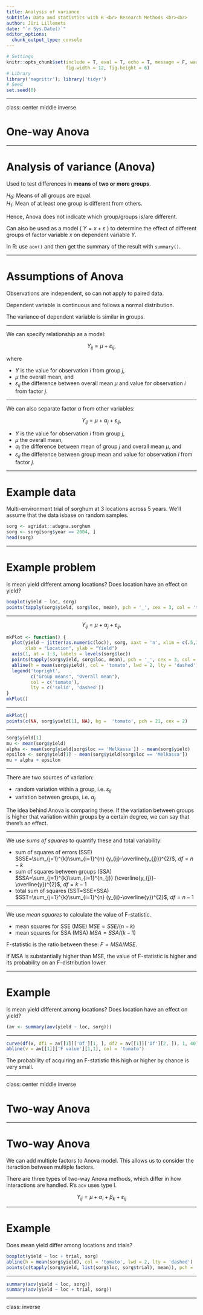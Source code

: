 ```yaml
---
title: Analysis of variance
subtitle: Data and statistics with R <br> Research Methods <br><br>
author: Jüri Lillemets
date: "`r Sys.Date()`"
editor_options: 
  chunk_output_type: console
---
```


```r
# Settings
knitr::opts_chunk$set(include = T, eval = T, echo = T, message = F, warning = T, error = T, 
                      fig.width = 12, fig.height = 6)
# Library
library('magrittr'); library('tidyr')
# Seed
set.seed(0)
```

---

class: center middle inverse

# One-way Anova

---

# Analysis of variance (Anova)

Used to test differences in **means** of **two or more groups**.

$H_{0}$: Means of all groups are equal.   
$H_{1}$: Mean of at least one group is different from others.

Hence, Anova does not indicate which group/groups is/are different.

Can also be used as a model ( $Y=x+\varepsilon$ ) to determine the effect of different groups of factor variable $x$ on dependent variable $Y$.

In R: use `aov()` and then get the summary of the result with `summary()`.

---

# Assumptions of Anova

Observations are independent, so can not apply to paired data.

Dependent variable is continuous and follows a normal distribution.

The variance of dependent variable is similar in groups.

---

We can specify relationship as a model:

$$Y_{ij}=\mu+\varepsilon_{ij},$$ 

where 

- $Y$ is the value for observation $i$ from group $j$, 
- $\mu$ the overall mean, and 
- $\varepsilon_{ij}$ the difference between overall mean $\mu$ and value for observation $i$ from factor $j$.

---

We can also separate factor $\alpha$ from other variables:

$$Y_{ij}=\mu+\alpha_{j}+\varepsilon_{ij},$$

- $Y$ is the value for observation $i$ from group $j$, 
- $\mu$ the overall mean, 
- $\alpha_{i}$ the difference between mean of group $j$ and overall mean $\mu$, and 
- $\varepsilon_{ij}$ the difference between group mean and value for observation $i$ from factor $j$.

---

# Example data

Multi-environment trial of sorghum at 3 locations across 5 years. We'll assume that the data isbase on random samples.

```r
sorg <- agridat::adugna.sorghum
sorg <- sorg[sorg$year == 2004, ]
head(sorg)
```

---

# Example problem

Is mean yield different among locations? Does location have an effect on yield?

```r
boxplot(yield ~ loc, sorg)
points(tapply(sorg$yield, sorg$loc, mean), pch = '_', cex = 3, col = 'tomato')
```

---

$$Y_{ij}=\mu+\alpha_{j}+\varepsilon_{ij},$$


```r
mkPlot <- function() {
  plot(yield ~ jitter(as.numeric(loc)), sorg, xaxt = 'n', xlim = c(.5,3.5), 
       xlab = "Location", ylab = "Yield")
  axis(1, at = 1:3, labels = levels(sorg$loc))
  points(tapply(sorg$yield, sorg$loc, mean), pch = '_', cex = 3, col = 'tomato')
  abline(h = mean(sorg$yield), col = 'tomato', lwd = 2, lty = 'dashed')
  legend('topright', 
         c("Group means", "Overall mean"), 
         col = c('tomato'), 
         lty = c('solid', 'dashed'))
}
mkPlot()
```

---

```r
mkPlot()
points(c(NA, sorg$yield[1], NA), bg =  'tomato', pch = 21, cex = 2)
```

---

```r
sorg$yield[1]
mu <- mean(sorg$yield)
alpha <- mean(sorg$yield[sorg$loc == 'Melkassa']) - mean(sorg$yield)
epsilon <- sorg$yield[1] - mean(sorg$yield[sorg$loc == 'Melkassa'])
mu + alpha + epsilon
```

---

There are two sources of variation: 

- random variation within a group, i.e. $\varepsilon_{ij}$
- variation between groups, i.e. $\alpha_{j}$

The idea behind Anova is comparing these. If the variation between groups is higher that variation within groups by a certain degree, we can say that there's an effect.

---

We use *sums of squares* to quantify these and total variability:

- sum of squares of errors (SSE)  
    $SSE=\sum_{j=1}^{k}\sum_{i=1}^{n} (y_{ij}-\overline{y_{j}})^{2}$, $df = n-k$
- sum of squares between groups (SSA)  
    $SSA=\sum_{j=1}^{k}\sum_{i=1}^{n_{j}} (\overline{y_{j}}-\overline{y})^{2}$, $df = k - 1$
- total sum of squares (SST=SSE+SSA)  
    $SST=\sum_{j=1}^{k}\sum_{i=1}^{n} (y_{ij}-\overline{y})^{2}$, $df = n-1$

---

We use *mean squares* to calculate the value of F-statistic.

- mean squares for SSE (MSE)
    $MSE = SSE / (n - k)$
- mean squares for SSA (MSA)
    $MSA = SSA / (k - 1)$
    
F-statistic is the ratio between these: $F = MSA / MSE$. 

If MSA is substantially higher than MSE, the value of F-statistic is higher and its probability on an F-distribution lower.

---

# Example

Is mean yield different among locations? Does location have an effect on yield?

```r
(av <- summary(aov(yield ~ loc, sorg)))
```

---

``` r
curve(df(x, df1 = av[[1]]['Df'][1, ], df2 = av[[1]]['Df'][2, ]), 1, 40)
abline(v = av[[1]]['F value'][1,1], col = 'tomato')
```

The probability of acquiring an F-statistic this high or higher by chance is very small.

---

class: center middle inverse

# Two-way Anova

---

# Two-way Anova

We can add multiple factors to Anova model. This allows us to consider the iteraction between multiple factors.

There are three types of two-way Anova methods, which differ in how interactions are handled. R's `aov` uses type I. 

$$Y_{ij}=\mu+\alpha_{i}+\beta_{k}+\varepsilon_{ij}$$

---

# Example

Does mean yield differ among locations and trials?

```r
boxplot(yield ~ loc + trial, sorg)
abline(h = mean(sorg$yield), col = 'tomato', lwd = 2, lty = 'dashed')
points(c(tapply(sorg$yield, list(sorg$loc, sorg$trial), mean)), pch = '_', cex = 3, col = 'tomato')
```

---

``` r
summary(aov(yield ~ loc, sorg))
summary(aov(yield ~ loc + trial, sorg))
```

---

class: inverse